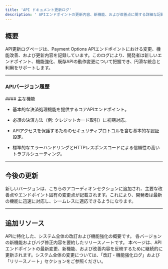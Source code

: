 ```yaml
---
title: 'API ドキュメント更新ログ'
description: ' APIエンドポイントの更新内容、新機能、および改善点に関する詳細な記録です。'
---
```


## **概要**

API更新ログページは、Payment Options APIエンドポイントにおける変更、機能改善、および更新内容を記録しています。このログにより、開発者は新しいエンドポイント、機能強化、既存APIの動作変更について把握でき、円滑な統合と利用をサポートします。

***

### **APIバージョン履歴**

<Accordion title="バージョン 1.x - 初回リリース">
  #### 主な機能

  * 基本的な決済処理機能を提供するコアAPIエンドポイント。

  * 必須の決済方法（例: クレジットカード取引）に初期対応。

  * APIアクセスを保護するためのセキュリティプロトコルを含む基本的な認証設定。

  * 標準的なエラーハンドリングとHTTPレスポンスコードによる信頼性の高いトラブルシューティング。
</Accordion>

***

## **今後の更新**

新しいバージョンは、こちらのアコーディオンセクションに追加され、主要な改善点やエンドポイント固有の変更点が記載されます。これにより、開発者は最新の機能に迅速に対応し、シームレスに適応できるようになります。

***

## **追加リソース**

<CardGroup>
  <Card title="改訂・機能強化ログ" icon="chart-line" href="/change-logs-jp/revision-enhancement">
    APIに特化した、システム全体の改訂および機能強化の概要です。
  </Card>

  <Card title="リリースノート" icon="file" href="/change-logs-jp/release-notes">
    各バージョンの新機能およびバグ修正内容を要約したリリースノートです。
  </Card>
</CardGroup>

<Note>
  本ページは、APIエンドポイントの最新変更、新機能、および改善内容を反映するために継続的に更新されます。システム全体の変更については、「改訂・機能強化ログ」および「リリースノート」セクションをご参照ください。
</Note>